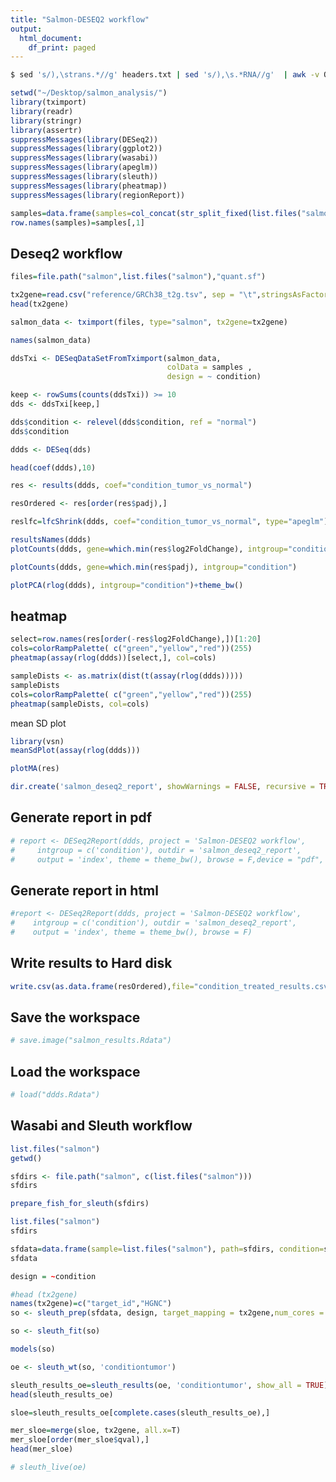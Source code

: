 ```yaml
---
title: "Salmon-DESEQ2 workflow"
output:
  html_document:
    df_print: paged
---
```

```bash
$ sed 's/),\strans.*//g' headers.txt | sed 's/),\s.*RNA//g'  | awk -v OFS="\t" -F " " '{print $1,$NF}' | awk '{gsub("[>,(,)]","",$0)}1' > GRCh38_t2g.tsv
```

```r
setwd("~/Desktop/salmon_analysis/")
library(tximport)
library(readr)
library(stringr)
library(assertr)
suppressMessages(library(DESeq2))
suppressMessages(library(ggplot2))
suppressMessages(library(wasabi))
suppressMessages(library(apeglm))
suppressMessages(library(sleuth))
suppressMessages(library(pheatmap))
suppressMessages(library(regionReport))
```

```r
samples=data.frame(samples=col_concat(str_split_fixed(list.files("salmon"),"_",5)[,2:3], sep = "_"), condition=str_split_fixed(list.files("salmon"),"_",5)[,2])
row.names(samples)=samples[,1]
```
## Deseq2 workflow
```r
files=file.path("salmon",list.files("salmon"),"quant.sf")
```

```r
tx2gene=read.csv("reference/GRCh38_t2g.tsv", sep = "\t",stringsAsFactors = F, header=F)
head(tx2gene)
```

```r
salmon_data <- tximport(files, type="salmon", tx2gene=tx2gene)
```

```r
names(salmon_data)
```

```r
ddsTxi <- DESeqDataSetFromTximport(salmon_data,
                                   colData = samples ,
                                   design = ~ condition)
```

```r
keep <- rowSums(counts(ddsTxi)) >= 10
dds <- ddsTxi[keep,]
```

```r
dds$condition <- relevel(dds$condition, ref = "normal")
dds$condition
```

```r
ddds <- DESeq(dds)
```

```r
head(coef(ddds),10)
```

```r
res <- results(ddds, coef="condition_tumor_vs_normal")
```

```r
resOrdered <- res[order(res$padj),]
```

```r
reslfc=lfcShrink(ddds, coef="condition_tumor_vs_normal", type="apeglm")
```

```r
resultsNames(ddds)
plotCounts(ddds, gene=which.min(res$log2FoldChange), intgroup="condition")
```

```r
plotCounts(ddds, gene=which.min(res$padj), intgroup="condition")
```

```r
plotPCA(rlog(ddds), intgroup="condition")+theme_bw()
```

## heatmap
```r
select=row.names(res[order(-res$log2FoldChange),])[1:20]
cols=colorRampPalette( c("green","yellow","red"))(255)
pheatmap(assay(rlog(ddds))[select,], col=cols)
```
```r
sampleDists <- as.matrix(dist(t(assay(rlog(ddds)))))
sampleDists
cols=colorRampPalette( c("green","yellow","red"))(255)
pheatmap(sampleDists, col=cols)
```



mean SD plot
```r
library(vsn)
meanSdPlot(assay(rlog(ddds)))
```


```r
plotMA(res)
```

```r
dir.create('salmon_deseq2_report', showWarnings = FALSE, recursive = TRUE)
```
## Generate report in pdf
```r
# report <- DESeq2Report(ddds, project = 'Salmon-DESEQ2 workflow',
#     intgroup = c('condition'), outdir = 'salmon_deseq2_report',
#     output = 'index', theme = theme_bw(), browse = F,device = "pdf", output_format = 'pdf_document')
```
## Generate report in html
```r
#report <- DESeq2Report(ddds, project = 'Salmon-DESEQ2 workflow',
#    intgroup = c('condition'), outdir = 'salmon_deseq2_report',
#    output = 'index', theme = theme_bw(), browse = F)
```

## Write results to Hard disk
```r
write.csv(as.data.frame(resOrdered),file="condition_treated_results.csv")
```
## Save the workspace
```r
# save.image("salmon_results.Rdata")
```
## Load the workspace
```r
# load("ddds.Rdata")
```

## Wasabi and Sleuth workflow
```r
list.files("salmon")
getwd()
```

```r
sfdirs <- file.path("salmon", c(list.files("salmon")))
sfdirs
```

```r
prepare_fish_for_sleuth(sfdirs)
```


```r
list.files("salmon")
sfdirs
```

```r
sfdata=data.frame(sample=list.files("salmon"), path=sfdirs, condition=samples$condition, stringsAsFactors = F)
sfdata
```

```r
design = ~condition
```

```r
#head (tx2gene)
names(tx2gene)=c("target_id","HGNC")
so <- sleuth_prep(sfdata, design, target_mapping = tx2gene,num_cores = 1) 
```
```r
so <- sleuth_fit(so)
```
```r
models(so)
```
```r
oe <- sleuth_wt(so, 'conditiontumor')
```

```r
sleuth_results_oe=sleuth_results(oe, 'conditiontumor', show_all = TRUE)
head(sleuth_results_oe)
```

```r
sloe=sleuth_results_oe[complete.cases(sleuth_results_oe),]
```

```r
mer_sloe=merge(sloe, tx2gene, all.x=T)
mer_sloe[order(mer_sloe$qval),]
head(mer_sloe)
```

```r
# sleuth_live(oe)
```
